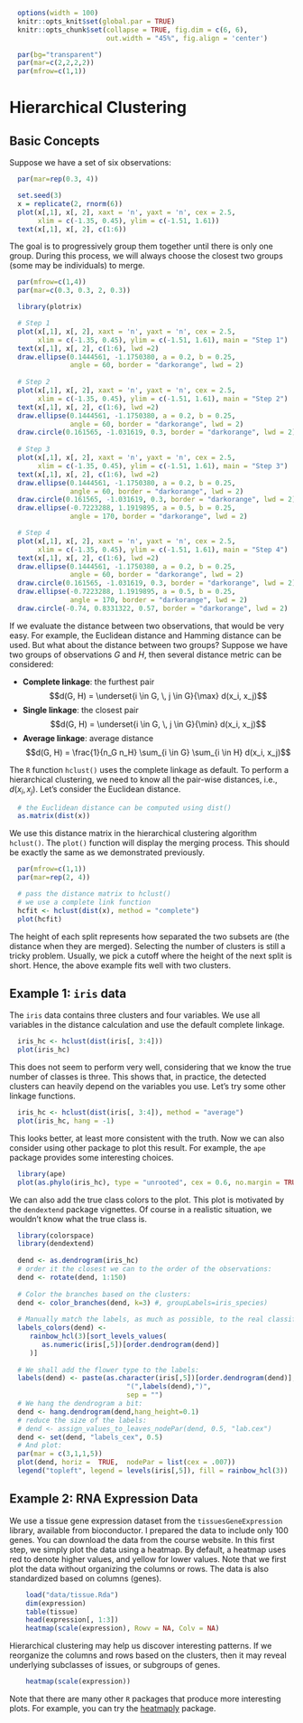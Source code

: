 \def\cA{{\cal A}}
\def\cB{{\cal B}}
\def\cC{{\cal C}}
\def\cD{{\cal D}}
\def\cE{{\cal E}}
\def\cF{{\cal F}}
\def\cG{{\cal G}}
\def\cH{{\cal H}}
\def\cI{{\cal I}}
\def\cJ{{\cal J}}
\def\cK{{\cal K}}
\def\cL{{\cal L}}
\def\cM{{\cal M}}
\def\cN{{\cal N}}
\def\cO{{\cal O}}
\def\cP{{\cal P}}
\def\cQ{{\cal Q}}
\def\cR{{\cal R}}
\def\cS{{\cal S}}
\def\cT{{\cal T}}
\def\cU{{\cal U}}
\def\cV{{\cal V}}
\def\cW{{\cal W}}
\def\cX{{\cal X}}
\def\cY{{\cal Y}}
\def\cZ{{\cal Z}}

\def\bA{\mathbf{A}}
\def\bB{\mathbf{B}}
\def\bC{\mathbf{C}}
\def\bD{\mathbf{D}}
\def\bE{\mathbf{E}}
\def\bF{\mathbf{F}}
\def\bG{\mathbf{G}}
\def\bH{\mathbf{H}}
\def\bI{\mathbf{I}}
\def\bJ{\mathbf{J}}
\def\bK{\mathbf{K}}
\def\bL{\mathbf{L}}
\def\bM{\mathbf{M}}
\def\bN{\mathbf{N}}
\def\bO{\mathbf{O}}
\def\bP{\mathbf{P}}
\def\bQ{\mathbf{Q}}
\def\bR{\mathbf{R}}
\def\bS{\mathbf{S}}
\def\bT{\mathbf{T}}
\def\bU{\mathbf{U}}
\def\bV{\mathbf{V}}
\def\bW{\mathbf{W}}
\def\bX{\mathbf{X}}
\def\bY{\mathbf{Y}}
\def\bZ{\mathbf{Z}}

\def\ba{\mathbf{a}}
\def\bb{\mathbf{b}}
\def\bc{\mathbf{c}}
\def\bd{\mathbf{d}}
\def\be{\mathbf{e}}
<!-- Conflict \def\bf{\mathbf{f}} -->
\def\bg{\mathbf{g}}
\def\bh{\mathbf{h}}
\def\bi{\mathbf{i}}
\def\bj{\mathbf{j}}
\def\bk{\mathbf{k}}
\def\bl{\mathbf{l}}
\def\bm{\mathbf{m}}
\def\bn{\mathbf{n}}
\def\bo{\mathbf{o}}
\def\bp{\mathbf{p}}
\def\bq{\mathbf{q}}
\def\br{\mathbf{r}}
\def\bs{\mathbf{s}}
\def\bt{\mathbf{t}}
\def\bu{\mathbf{u}}
\def\bv{\mathbf{v}}
\def\bw{\mathbf{w}}
\def\bx{\mathbf{x}}
\def\by{\mathbf{y}}
\def\bz{\mathbf{z}}

\def\bzero{\mathbf{0}}
\def\balpha{\boldsymbol{\alpha}}
\def\bbeta{\boldsymbol{\beta}}
\def\btheta{\boldsymbol{\theta}}
\def\bxi{\boldsymbol{\xi}}
\def\bmu{\boldsymbol{\mu}}
\def\bepsilon{\boldsymbol{\epsilon}}

\def\T{\text{T}}
\def\Trace{\text{Trace}}
\def\Cov{\text{Cov}}
\def\Var{\text{Var}}
\def\E{\text{E}}
\def\pr{\text{pr}}
\def\Prob{\text{P}}
\def\argmin{\arg\min}
\def\argmax{\arg\max}

```r
  options(width = 100)
  knitr::opts_knit$set(global.par = TRUE)
  knitr::opts_chunk$set(collapse = TRUE, fig.dim = c(6, 6),
                        out.width = "45%", fig.align = 'center')
```
```r
  par(bg="transparent")
  par(mar=c(2,2,2,2))
  par(mfrow=c(1,1))
```

# Hierarchical Clustering

## Basic Concepts 

Suppose we have a set of six observations: 

```r
  par(mar=rep(0.3, 4))
```

```r
  set.seed(3)
  x = replicate(2, rnorm(6))
  plot(x[,1], x[, 2], xaxt = 'n', yaxt = 'n', cex = 2.5, 
       xlim = c(-1.35, 0.45), ylim = c(-1.51, 1.61))
  text(x[,1], x[, 2], c(1:6))
```

The goal is to progressively group them together until there is only one group. During this process, we will always choose the closest two groups (some may be individuals) to merge. 

```r
  par(mfrow=c(1,4))
  par(mar=c(0.3, 0.3, 2, 0.3))
```

```r
  library(plotrix)

  # Step 1
  plot(x[,1], x[, 2], xaxt = 'n', yaxt = 'n', cex = 2.5, 
       xlim = c(-1.35, 0.45), ylim = c(-1.51, 1.61), main = "Step 1")
  text(x[,1], x[, 2], c(1:6), lwd =2)
  draw.ellipse(0.1444561, -1.1750380, a = 0.2, b = 0.25, 
               angle = 60, border = "darkorange", lwd = 2)
  
  # Step 2
  plot(x[,1], x[, 2], xaxt = 'n', yaxt = 'n', cex = 2.5,
       xlim = c(-1.35, 0.45), ylim = c(-1.51, 1.61), main = "Step 2")
  text(x[,1], x[, 2], c(1:6), lwd =2)
  draw.ellipse(0.1444561, -1.1750380, a = 0.2, b = 0.25, 
               angle = 60, border = "darkorange", lwd = 2)
  draw.circle(0.161565, -1.031619, 0.3, border = "darkorange", lwd = 2)
  
  # Step 3
  plot(x[,1], x[, 2], xaxt = 'n', yaxt = 'n', cex = 2.5,
       xlim = c(-1.35, 0.45), ylim = c(-1.51, 1.61), main = "Step 3")
  text(x[,1], x[, 2], c(1:6), lwd =2)
  draw.ellipse(0.1444561, -1.1750380, a = 0.2, b = 0.25, 
               angle = 60, border = "darkorange", lwd = 2)
  draw.circle(0.161565, -1.031619, 0.3, border = "darkorange", lwd = 2)    
  draw.ellipse(-0.7223288, 1.1919895, a = 0.5, b = 0.25, 
               angle = 170, border = "darkorange", lwd = 2)

  # Step 4
  plot(x[,1], x[, 2], xaxt = 'n', yaxt = 'n', cex = 2.5, 
       xlim = c(-1.35, 0.45), ylim = c(-1.51, 1.61), main = "Step 4")
  text(x[,1], x[, 2], c(1:6), lwd =2)
  draw.ellipse(0.1444561, -1.1750380, a = 0.2, b = 0.25, 
               angle = 60, border = "darkorange", lwd = 2)
  draw.circle(0.161565, -1.031619, 0.3, border = "darkorange", lwd = 2)   
  draw.ellipse(-0.7223288, 1.1919895, a = 0.5, b = 0.25, 
               angle = 170, border = "darkorange", lwd = 2)    
  draw.circle(-0.74, 0.8331322, 0.57, border = "darkorange", lwd = 2)
```

If we evaluate the distance between two observations, that would be very easy. For example, the Euclidean distance and Hamming distance can be used. But what about the distance between two groups? Suppose we have two groups of observations $G$ and $H$, then several distance metric can be considered:

  * __Complete linkage__: the furthest pair 
  $$d(G, H) = \underset{i \in G, \, j \in G}{\max} d(x_i, x_j)$$
  * __Single linkage__: the closest pair
  $$d(G, H) = \underset{i \in G, \, j \in G}{\min} d(x_i, x_j)$$
  * __Average linkage__: average distance
  $$d(G, H) = \frac{1}{n_G n_H} \sum_{i \in G} \sum_{i \in H} d(x_i, x_j)$$

The `R` function `hclust()` uses the complete linkage as default. To perform a hierarchical clustering, we need to know all the pair-wise distances, i.e., $d(x_i, x_j)$. Let's consider the Euclidean distance. 

```r
  # the Euclidean distance can be computed using dist()
  as.matrix(dist(x))
```

We use this distance matrix in the hierarchical clustering algorithm `hclust()`. The `plot()` function will display the merging process. This should be exactly the same as we demonstrated previously. 

```r
  par(mfrow=c(1,1))
  par(mar=rep(2, 4))
```

```r
  # pass the distance matrix to hclust()
  # we use a complete link function
  hcfit <- hclust(dist(x), method = "complete")
  plot(hcfit)
```

The height of each split represents how separated the two subsets are (the distance when they are merged). Selecting the number of clusters is still a tricky problem. Usually, we pick a cutoff where the height of the next split is short. Hence, the above example fits well with two clusters.  

## Example 1: `iris` data

The `iris` data contains three clusters and four variables. We use all variables in the distance calculation and use the default complete linkage. 

```r
  iris_hc <- hclust(dist(iris[, 3:4]))
  plot(iris_hc)
```

This does not seem to perform very well, considering that we know the true number of classes is three. This shows that, in practice, the detected clusters can heavily depend on the variables you use. Let's try some other linkage functions. 

```r
  iris_hc <- hclust(dist(iris[, 3:4]), method = "average")
  plot(iris_hc, hang = -1)
```

This looks better, at least more consistent with the truth. Now we can also consider using other package to plot this result. For example, the `ape` package provides some interesting choices. 

```r
  library(ape)
  plot(as.phylo(iris_hc), type = "unrooted", cex = 0.6, no.margin = TRUE)
```

We can also add the true class colors to the plot. This plot is motivated by the `dendextend` package vignettes. Of course in a realistic situation, we wouldn't know what the true class is. 

```r
  library(colorspace) 
  library(dendextend)
  
  dend <- as.dendrogram(iris_hc)
  # order it the closest we can to the order of the observations:
  dend <- rotate(dend, 1:150)
  
  # Color the branches based on the clusters:
  dend <- color_branches(dend, k=3) #, groupLabels=iris_species)
  
  # Manually match the labels, as much as possible, to the real classification of the flowers:
  labels_colors(dend) <-
     rainbow_hcl(3)[sort_levels_values(
        as.numeric(iris[,5])[order.dendrogram(dend)]
     )]
  
  # We shall add the flower type to the labels:
  labels(dend) <- paste(as.character(iris[,5])[order.dendrogram(dend)],
                             "(",labels(dend),")", 
                             sep = "")
  # We hang the dendrogram a bit:
  dend <- hang.dendrogram(dend,hang_height=0.1)
  # reduce the size of the labels:
  # dend <- assign_values_to_leaves_nodePar(dend, 0.5, "lab.cex")
  dend <- set(dend, "labels_cex", 0.5)
  # And plot:
  par(mar = c(3,1,1,5))
  plot(dend, horiz =  TRUE,  nodePar = list(cex = .007))
  legend("topleft", legend = levels(iris[,5]), fill = rainbow_hcl(3))
```

## Example 2: RNA Expression Data

We use a tissue gene expression dataset from the `tissuesGeneExpression` library, available from bioconductor. I prepared the data to include only 100 genes. You can download the data from the course website. In this first step, we simply plot the data using a heatmap. By default, a heatmap uses red to denote higher values, and yellow for lower values. Note that we first plot the data without organizing the columns or rows. The data is also standardized based on columns (genes). 

```r
    load("data/tissue.Rda")
    dim(expression)
    table(tissue)
    head(expression[, 1:3])
    heatmap(scale(expression), Rowv = NA, Colv = NA)
```

Hierarchical clustering may help us discover interesting patterns. If we reorganize the columns and rows based on the clusters, then it may reveal underlying subclasses of issues, or subgroups of genes. 

```r
    heatmap(scale(expression))
```

Note that there are many other `R` packages that produce more interesting plots. For example, you can try the [heatmaply](https://cran.r-project.org/web/packages/heatmaply/vignettes/heatmaply.html) package.
